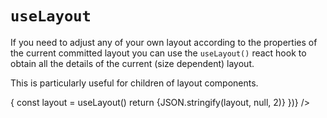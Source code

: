 
<Meta title="useLayout" />

# `useLayout`

If you need to adjust any of your own layout according to the properties of the current committed layout you can use the
`useLayout()` react hook to obtain all the details of the current (size dependent) layout.

This is particularly useful for children of layout components.

<Preview>
  <Story name="default">
    <Example
      config={{}}
      content={React.createElement(() => {
        const layout = useLayout()
        return <Monospace>{JSON.stringify(layout, null, 2)}</Monospace>
      })}
    />
  </Story>
</Preview>

<Props of={LayoutDocs} />

